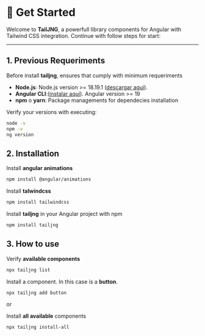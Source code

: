 # 🚀 Get Started

Welcome to **TailJNG**, a powerfull library components for Angular with Tailwind CSS integration. Continue with follow steps for start: 

---

## 1. Previous Requeriments

Before install **tailjng**, ensures that cumply with minimum requeriments 

- **Node.js**: Node.js version >= 18.19.1 ([descargar aquí](https://nodejs.org/)).
- **Angular CLI**:([instalar aquí](https://angular.io/cli)). Angular version >= 19
- **npm** o **yarn**: Package managements for dependecies installation

Verify your versions with executing:

```bash
node -v
npm -v
ng version
```
## 2. Installation

Install **angular animations**
```bash
npm install @angular/animations
```

Install **talwindcss**

```bash
npm install tailwindcss
```

Install **tailjng** in your Angular project with npm

```bash
npm install tailjng
```

## 3. How to use
Verify **available components**

```bash
npx tailjng list
```
Install a component. In this case is a **button**.

```bash
npx tailjng add button
```
or

Install **all available** components
```bash
npx tailjng install-all
```


